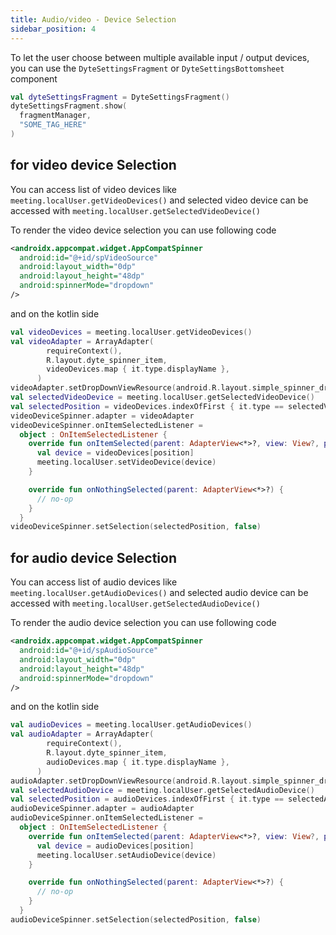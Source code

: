 ```yaml
---
title: Audio/video - Device Selection
sidebar_position: 4
---
```


To let the user choose between multiple available input / output devices, you can use the `DyteSettingsFragment` or `DyteSettingsBottomsheet` component

```kotlin
val dyteSettingsFragment = DyteSettingsFragment()
dyteSettingsFragment.show(
  fragmentManager,
  "SOME_TAG_HERE"
)
```

## for video device Selection

You can access list of video devices like `meeting.localUser.getVideoDevices()` and selected video device can be accessed with `meeting.localUser.getSelectedVideoDevice()`

To render the video device selection you can use following code

```xml
<androidx.appcompat.widget.AppCompatSpinner
  android:id="@+id/spVideoSource"
  android:layout_width="0dp"
  android:layout_height="48dp"
  android:spinnerMode="dropdown"
/>
```

and on the kotlin side

```kotlin
val videoDevices = meeting.localUser.getVideoDevices()
val videoAdapter = ArrayAdapter(
        requireContext(),
        R.layout.dyte_spinner_item,
        videoDevices.map { it.type.displayName },
      )
videoAdapter.setDropDownViewResource(android.R.layout.simple_spinner_dropdown_item)
val selectedVideoDevice = meeting.localUser.getSelectedVideoDevice()
val selectedPosition = videoDevices.indexOfFirst { it.type == selectedVideoDevice?.type }
videoDeviceSpinner.adapter = videoAdapter
videoDeviceSpinner.onItemSelectedListener =
  object : OnItemSelectedListener {
    override fun onItemSelected(parent: AdapterView<*>?, view: View?, position: Int, id: Long) {
      val device = videoDevices[position]
      meeting.localUser.setVideoDevice(device)
    }

    override fun onNothingSelected(parent: AdapterView<*>?) {
      // no-op
    }
  }
videoDeviceSpinner.setSelection(selectedPosition, false)
```

## for audio device Selection

You can access list of audio devices like `meeting.localUser.getAudioDevices()` and selected audio device can be accessed with `meeting.localUser.getSelectedAudioDevice()`

To render the audio device selection you can use following code

```xml
<androidx.appcompat.widget.AppCompatSpinner
  android:id="@+id/spAudioSource"
  android:layout_width="0dp"
  android:layout_height="48dp"
  android:spinnerMode="dropdown"
/>
```

and on the kotlin side

```kotlin
val audioDevices = meeting.localUser.getAudioDevices()
val audioAdapter = ArrayAdapter(
        requireContext(),
        R.layout.dyte_spinner_item,
        audioDevices.map { it.type.displayName },
      )
audioAdapter.setDropDownViewResource(android.R.layout.simple_spinner_dropdown_item)
val selectedAudioDevice = meeting.localUser.getSelectedAudioDevice()
val selectedPosition = audioDevices.indexOfFirst { it.type == selectedAudioDevice?.type }
audioDeviceSpinner.adapter = audioAdapter
audioDeviceSpinner.onItemSelectedListener =
  object : OnItemSelectedListener {
    override fun onItemSelected(parent: AdapterView<*>?, view: View?, position: Int, id: Long) {
      val device = audioDevices[position]
      meeting.localUser.setAudioDevice(device)
    }

    override fun onNothingSelected(parent: AdapterView<*>?) {
      // no-op
    }
  }
audioDeviceSpinner.setSelection(selectedPosition, false)
```
